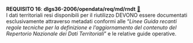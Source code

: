 ::: {#req-16 .callout-important appearance="simple" icon=false .requisito}
[**REQUISITO 16**]{.testo-rosso}: **dlgs36-2006/opendata/req/md/rndt** [🔗](#req-16){.link-req}<br>
I dati territoriali resi disponibili per il riutilizzo DEVONO essere documentati esclusivamente attraverso metadati conformi alle "*Linee Guida recanti regole tecniche per la definizione e l’aggiornamento del contenuto del Repertorio Nazionale dei Dati Territoriali*" e le relative guide operative.
:::
